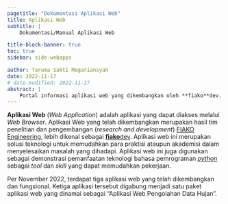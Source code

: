 ```yaml
---
pagetitle: "Dokumentasi Aplikasi Web"
title: Aplikasi Web
subtitle: |
    Dokumentasi/Manual Aplikasi Web

title-block-banner: true
toc: true
sidebar: side-webapps

author: Taruma Sakti Megariansyah
date: 2022-11-17
# date-modified: 2022-11-17
abstract: |
    Portal informasi aplikasi web yang dikembangkan oleh **fiako**dev.
---
```


**Aplikasi Web** (_Web Application_) adalah aplikasi yang dapat diakses melalui  _Web Browser_. Aplikasi Web yang telah dikembangkan merupakan hasil tim penelitian dan pengembangan (_research and development_) [FIAKO Engineering], lebih dikenal sebagai [**fiako**dev]. Aplikasi web ini merupakan solusi teknologi untuk memudahkan para praktisi ataupun akademisi dalam menyelesaikan masalah yang dihadapi. Aplikasi web ini juga digunakan sebagai demonstrasi pemanfaatan teknologi bahasa pemrograman [_python_] sebagai _tool_ dan _skill_ yang dapat memudahkan pekerjaan. 

Per November 2022, terdapat tiga aplikasi web yang telah dikembangkan dan fungsional. Ketiga aplikasi tersebut digabung menjadi satu paket aplikasi web yang dinamai sebagai "Aplikasi Web Pengolahan Data Hujan". 

[FIAKO Engineering]: https://fiako.engineering
[**fiako**dev]: https://dev.fiako.engineering
[_python_]: https://www.python.org/
